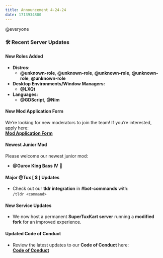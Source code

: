 ```yaml
---
title: Announcement 4-24-24
date: 1713934800
---
```


@everyone

### **🛠️ Recent Server Updates**

#### **New Roles Added**

- **Distros:**
  - **@unknown-role**, **@unknown-role**, **@unknown-role**, **@unknown-role**, **@unknown-role**
- **Desktop Environments/Window Managers:**
  - **@LXQt**
- **Languages:**
  - **@GDScript**, **@Nim**

#### **New Mod Application Form**

We’re looking for new moderators to join the team! If you’re interested, apply here:  
[**Mod Application Form**](https://docs.google.com/forms/d/e/1FAIpQLSfxDdO0dpNCYOHzvtM8hHSRFJFaYL0wmhGBhA8Zfxq0iO37NQ/viewform)

#### **Newest Junior Mod**

Please welcome our newest junior mod:

- **@Gurov King Bass IV** 🎉

#### **Major @Tux [ $ ] Updates**

- Check out our **tldr integration** in ⁠**#bot-commands** with:  
  `/tldr <command>`

#### **New Service Updates**

- We now host a permanent **SuperTuxKart server** running a **modified fork** for an improved experience.

#### **Updated Code of Conduct**

- Review the latest updates to our **Code of Conduct** here:  
  [**Code of Conduct**](https://github.com/allthingslinux/code-of-conduct?tab=readme-ov-file#22-text-channels)
